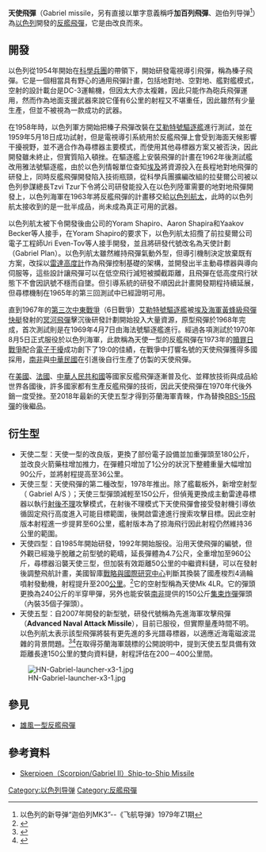{{Infobox Weapon
|name=天使飛彈  <br/>Gabriel missile
|image=File:HN-Gabriel-1.jpg
|image_size=300px 
|caption=天使飛彈 
|origin={{flagicon|Israel}}[[以色列|以色列]]
|type=[[反艦飛彈|反艦飛彈]]
<!-- 種類選擇 -->
|is_ranged=
|is_bladed=
|is_explosive=
|is_artillery=
|is_vehicle=
|is_missile=yes
|is_UK=
<!-- 服役記錄 -->
|service=1970－
|used_by={{flagicon|Israel}}[[以色列|以色列]]<br>{{flagicon|Chile}}[[智利|智利]]<br>{{flagicon|Ecuador}}[[烏干達|烏干達]]<br>{{flagicon|Mexico}}[[墨西哥|墨西哥]]<br>{{flagicon|South Africa}}[[南非|南非]]<br>{{flagicon|Sri Lanka}}[[斯里蘭卡|斯里蘭卡]]<br>{{flagicon|Kenya}}[[肯亞|肯亞]]<br>{{flagicon|ROC}}[[中華民國|中華民國]]
|wars=[[贖罪日戰爭|贖罪日戰爭]] 
<!-- 生產歷史 -->
|designer=[[以色列航太|以色列航太]] 
|design_date=1962－1970
|manufacturer=[[以色列航太|以色列航太]]
|unit_cost=
|production_date=
|number=
|variants=
<!-- 基本規格 -->
|spec_label=
|weight=430公斤（MK1）<br>520公斤（MK2）<br>560公斤（MK3艦射型）<br>590公斤（MK3空射型）<br>960公斤（MK4）
|length=3.35公尺（MK1）<br>3.36公尺（MK2）<br>3.75公尺（MK3）<br>4.7公尺（MK4）
|part_length=
|width=1.35公尺（MK2）<br>1.32公尺（MK3艦射型）<br>1.08公尺（MK3空射型）<br>1.6公尺（MK4）
|height=
|diameter=33公分<br>44公分（MK4）
|crew=
<!-- 投射武器規格 --> 
|cartridge=
|caliber=
|action=
|rate=
|velocity=
|range=
|max_range=
|feed=
|sights=
<!-- 火炮規格 -->
|breech=
|recoil=
|carriage=
|elevation=
|traverse=
<!-- 刃器規格 --> 
|blade_type=
|hilt_type=
|sheath_type=
|head_type=
|haft_type=
<!-- 爆炸物內填炸藥規格 --> 
|filling=高爆炸藥<br>集束炸彈（MK4）
|filling_weight=100公斤<br>150公斤（MK3）<br>240公斤（MK4）
|detonation=
|yield=
<!-- 車輛/飛彈規格 -->
|armour=
|primary_armament=
|secondary_armament=
|engine=兩段式火箭發動機<br>[[梭烈4渦輪噴射發動機|梭烈4渦輪噴射發動機]]（MK4）
|engine_power=
|transmission=
|payload_capacity=
|fuel_capacity=
|pw_ratio=
|suspension=
|clearance=
|vehicle_range=20公里（MK1）<br>36公里（MK2）<br>60公里（MK3空射型）<br>200公里（MK4）
|speed=0.6[[馬赫|馬赫]]<br>0.7馬赫（MK3）
|guidance=半主動雷達導引<br>主動雷達導引（MK3.MK4）
}} 
'''天使飛彈'''（Gabriel missile，另有直接以單字意義稱呼'''加百列飛彈'''、迦伯列导弹<ref>以色列的新导弹“迦伯列MK3”--《飞航导弹》1979年Z1期</ref>）為[[以色列|以色列]]開發的[[反艦飛彈|反艦飛彈]]，它是由{{link-en|榛子地對地飛彈|Luz (missile)}}改良而來。

==開發==
以色列從1954年開始在[[拉斐爾先進防禦系統公司|科學兵團]]的帶領下，開始研發電視導引飛彈，稱為榛子飛彈。它是一個相當具有野心的通用飛彈計畫，包括地對地、空對地、艦對艦模式，空射的設計載台是DC-3運輸機，但因太大亦太複雜，因此只能作為砲兵飛彈運用，然而作為地面支援武器來說它僅有6公里的射程又不堪重任，因此雖然有少量生產，但並不被視為一款成功的武器。

在1958年時，以色列軍方開始把榛子飛彈改裝在[[艾勒特號驅逐艦|艾勒特號驅逐艦]]進行測試，並在1959年5月18日成功試射，但是電視導引系統用於反艦飛彈上會受到海面天候影響干擾視野，並不適合作為尋標器主要模式，而使用其他尋標器方案又被否決，因此開發雖未終止，但實質陷入頓挫。在驅逐艦上安裝飛彈的計畫在1962年後測試艦改用雅法號驅逐艦，由於以色列情報單位查知[[埃及|埃及]]將資源投入在長程地對地飛彈的研發上，同時反艦飛彈開發陷入技術瓶頸，從科學兵團擴編改組的拉斐爾公司被以色列參謀總長Tzvi Tzur下令將公司研發能投入在以色列陸軍需要的地對地飛彈開發上，以色列海軍在1963年將反艦飛彈的計畫移交給[[以色列航太|以色列航太]]，此時的以色列航太接收到的是一批半成品，尚未成為真正可用的武器。

以色列航太被下令開發後由公司的Yoram Shapiro、Aaron Shapira和Yaakov Becker等人接手，在Yoram Shapiro的要求下，以色列航太招攬了前拉斐爾公司電子工程師Uri Even-Tov等人接手開發，並且將研發代號改名為天使計劃（Gabriel Plan）。以色列航太雖然維持飛彈氣動外型，但導引機制決定放棄既有方案，改採以[[雷達高度計|雷達高度計]]作為飛彈控制基礎的架構，並開發出半主動尋標器與導向伺服等，這些設計讓飛彈可以在低空飛行減短被攔截距離，且飛彈在低高度飛行狀態下不會因訊號不穩而自墜。但引導系統的研發不順因此計畫開發期程持續延展，但尋標機制在1965年的第三回測試中已經證明可用。

直到1967年的[[第三次中東戰爭|第三次中東戰爭]]（6日戰爭）[[艾勒特號驅逐艦|艾勒特號驅逐艦]]被[[埃及海軍|埃及海軍]][[205蚊子级导弹快艇|黃蜂級飛彈快艇]]發射的[[P-15导弹|冥河飛彈]]擊沉後研發計劃開始投入大量資源，原型飛彈於1968年完成，首次測試則是在1969年4月7日由海法號驅逐艦進行。經過各項測試於1970年8月5日正式服役於以色列海軍，此款稱為天使一型的反艦飛彈在1973年的[[贖罪日戰爭|贖罪日戰爭]]配合[[電子作戰|電子干擾]]成功創下了19:0的佳績，在戰爭中打響名號的天使飛彈獲得多國採用，[[南非|南非]]與[[中華民國|中華民國]]在引進後自行生產了仿製的天使飛彈。

在[[美國|美國]]、[[法國|法國]]、[[中華人民共和國|中華人民共和國]]等國家反艦飛彈逐漸普及化、並釋放技術與成品給世界各國後，許多國家都有生產反艦飛彈的技術，因此天使飛彈在1970年代後外銷一度受挫。至2018年最新的天使五型才得到芬蘭海軍青睞，作為替換[[RBS-15飛彈|RBS-15飛彈]]的後繼品。

==衍生型==
*天使二型：天使一型的改良版，更換了部份電子設備並加重彈頭至180公斤，並改良火箭藥柱增加推力，在彈體只增加了1公分的狀況下整體重量大幅增加90公斤，並將射程提高至36公里。
*天使三型：天使飛彈的第二種改型，1978年推出。除了艦載板外，新增空射型（ Gabriel A/S ）；天使三型彈頭減輕至150公斤，但偵蒐更換成主動雷達尋標器以執行[[射後不理|射後不理]]攻擊模式，在射後不理模式下天使飛彈會接受發射機引導依循固定飛行高度進入可能目標範圍，後開啟雷達進行搜索攻擊目標。因此空射版本射程進一步提昇至60公里，艦射版本為了掠海飛行因此射程仍然維持36公里的範圍。
*天使四型：自1985年開始研發，1992年開始服役。沿用天使飛彈的編號，但外觀已經幾乎脫離之前型號的範疇，延長彈體為4.7公尺，全重增加至960公斤，尋標器沿襲天使三型，但加裝有效距離50公里的中繼資料鏈，可以在發射後調整飛航計畫，美國智庫[[戰略與國際研究中心|戰略與國際研究中心]]判斷其換裝了國產梭烈4渦輪噴射發動機，射程提升至200[[公里|公里]]。<ref>{{Cite web |url=https://missilethreat.csis.org/missile/gabriel/ |title=Missile Threat：Gabriel |access-date=2020-06-11 |archive-date=2021-01-05 |archive-url=https://web.archive.org/web/20210105211431/https://missilethreat.csis.org/missile/gabriel/ |dead-url=no }}</ref>它的空射型稱為天使Mk 4LR。它的彈頭更換為240公斤的半穿甲彈，另外也能安裝[[南非|南非]]提供的150公斤[[集束炸彈|集束炸彈]]彈頭（內裝35個子彈頭）。
*天使五型：自2007年開發的新型號，研發代號稱為先進海軍攻擊飛彈（'''Advanced Naval Attack Missile'''），目前已服役，但實際量產時間不明。以色列航太表示該型飛彈將裝有更先進的多光譜尋標器，以適應近海電磁波混雜的背景問題。<ref>{{Cite web |url=http://www.iai.co.il/34406-36714-en/BusinessAreas_NavalSystems_AdvancedNavalAttackMissile.aspx |title=IAI: Advanced Naval Attack Missile |access-date=2015-07-24 |archive-date=2016-03-03 |archive-url=https://web.archive.org/web/20160303183249/http://www.iai.co.il/34406-36714-en/BusinessAreas_NavalSystems_AdvancedNavalAttackMissile.aspx |dead-url=no }}</ref><ref>{{Cite web |url=http://defense-update.com/newscast/1007/news/021007_gabriel.htm |title=Defense Update - IAI Unveils Gabriel 5 |access-date=2015-07-24 |archive-url=https://web.archive.org/web/20150724162835/http://defense-update.com/newscast/1007/news/021007_gabriel.htm |archive-date=2015-07-24 |dead-url=yes }}</ref>在取得芬蘭海軍競標的公開說明中，提到天使五型具備有效距離長達150公里的雙向資料鏈，射程評估在200－400公里間。

[[File:HN-Gabriel-launcher-x3-1.jpg|thumb]]

==參見==
*[[雄風一型反艦飛彈|雄風一型反艦飛彈]]

==參考資料==
<references/>
*[https://web.archive.org/web/20110823013154/http://navy.org.za/pages/skerpioen.html Skerpioen（Scorpion/Gabriel II）Ship-to-Ship Missile]

[[Category:以色列导弹|Category:以色列导弹]]
[[Category:反艦飛彈|Category:反艦飛彈]]